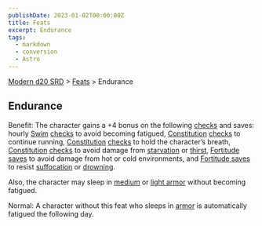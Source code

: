 ```yaml
---
publishDate: 2023-01-02T00:00:00Z
title: Feats
excerpt: Endurance
tags:
  - markdown
  - conversion
  - Astro
---
```


[Modern d20 SRD](/#modernD20) > [Feats](modern-d20-srd-feats-index) > Endurance

## Endurance

Benefit: The character gains a +4 bonus on the following
[checks](modern-d20-srd-skills-skill-basics-php#skill-check-index) and saves:
hourly [Swim](modern-d20-srd-skills-swim) [checks](modern-d20-srd-skills-skill-basics-php#skill-check-index) to avoid becoming fatigued,
[Constitution](modern-d20-srd-basics-ability-scores) [checks](modern-d20-srd-skills-skill-basics) to continue running, [Constitution](modern-d20-srd-basics-ability-scores) [checks](modern-d20-srd-skills-skill-basics) to hold
the character’s breath, [Constitution](modern-d20-srd-basics-ability-scores)
[checks](modern-d20-srd-skills-skill-basics) to avoid damage from
[starvation](modern-d20-srd-environment-hazards-starvation-thirst) or
[thirst](modern-d20-srd-environment-hazards-starvation-thirst), [Fortitude saves](modern-d20-srd-basics-saving-throws) to avoid damage from hot or cold
environments, and [Fortitude saves](modern-d20-srd-basics-saving-throws) to
resist [suffocation](modern-d20-srd-environment-hazards-suffocation-drowning)
or [drowning](modern-d20-srd-environment-hazards-suffocation-drowning).

Also, the character may sleep in [medium](modern-d20-srd-equipment-armor-medium) or [light armor](modern-d20-srd-equipment-armor-light) without
becoming fatigued.

Normal: A character without this feat who sleeps in [armor](modern-d20-srd-equipment-armor-general) is automatically fatigued the following day.

